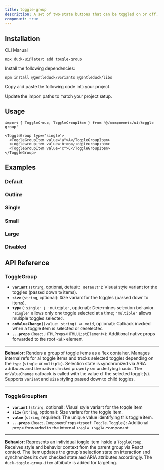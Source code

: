 ```yaml
---
title: toggle-group
description: A set of two-state buttons that can be toggled on or off.
component: true
---
```


<ComponentPreview
  name="toggle-group-1"
  description="A toggle group with three items."
/>

## Installation

<Tabs defaultValue="cli">

<TabsList>
  <TabsTrigger value="cli">CLI</TabsTrigger>
  <TabsTrigger value="manual">Manual</TabsTrigger>
</TabsList>
<TabsContent value="cli">

```bash
npx duck-ui@latest add toggle-group
```

</TabsContent>

<TabsContent value="manual">

<Steps>

<Step>Install the following dependencies:</Step>

```bash
npm install @gentleduck/variants @gentleduck/libs
```

<Step>Copy and paste the following code into your project.</Step>

<ComponentSource name="toggle-group" />

<Step>Update the import paths to match your project setup.</Step>

</Steps>

</TabsContent>

</Tabs>

## Usage

```tsx
import { ToggleGroup, ToggleGroupItem } from '@/components/ui/toggle-group'
```

```tsx
<ToggleGroup type="single">
  <ToggleGroupItem value="a">A</ToggleGroupItem>
  <ToggleGroupItem value="b">B</ToggleGroupItem>
  <ToggleGroupItem value="c">C</ToggleGroupItem>
</ToggleGroup>
```

## Examples

### Default

<ComponentPreview
  name="toggle-group-2"
  description="A toggle group with three items."
/>

### Outline

<ComponentPreview
  name="toggle-group-3"
  description="A toggle group using the outline variant."
/>

### Single

<ComponentPreview
  name="toggle-group-4"
  description="A toggle group with single selection."
/>

### Small

<ComponentPreview
  name="toggle-group-5"
  description="A toggle group using the small size."
/>

### Large

<ComponentPreview
  name="toggle-group-6"
  description="A toggle group using the large size."
/>

### Disabled

<ComponentPreview
  name="toggle-group-7"
  description="A disabled toggle group."
/>

## API Reference

### **ToggleGroup**

* **`variant`** (`string`, optional, default: `'default'`): Visual style variant for the toggles (passed down to items).
* **`size`** (`string`, optional): Size variant for the toggles (passed down to items).
* **`type`** (`'single' | 'multiple'`, optional): Determines selection behavior. `'single'` allows only one toggle selected at a time; `'multiple'` allows multiple toggles selected.
* **`onValueChange`** (`(value: string) => void`, optional): Callback invoked when a toggle item is selected or deselected.
* **`...props`** (`React.HTMLProps<HTMLUListElement>`): Additional native props forwarded to the root `<ul>` element.

---

**Behavior:**
Renders a group of toggle items as a flex container. Manages internal refs for all toggle items and tracks selected toggles depending on the `type` (`single` or `multiple`). Selection state is synchronized via ARIA attributes and the native `checked` property on underlying inputs. The `onValueChange` callback is called with the value of the selected toggle(s). Supports `variant` and `size` styling passed down to child toggles.

---

### **ToggleGroupItem**

* **`variant`** (`string`, optional): Visual style variant for the toggle item.
* **`size`** (`string`, optional): Size variant for the toggle item.
* **`value`** (`string`, required): The unique value identifying this toggle item.
* **`...props`** (`React.ComponentProps<typeof Toggle.Toggle>`): Additional props forwarded to the internal `Toggle.Toggle` component.

---

**Behavior:**
Represents an individual toggle item inside a `ToggleGroup`. Receives style and behavior context from the parent group via React context. The item updates the group's selection state on interaction and synchronizes its own checked state and ARIA attributes accordingly. The `duck-toggle-group-item` attribute is added for targeting.

